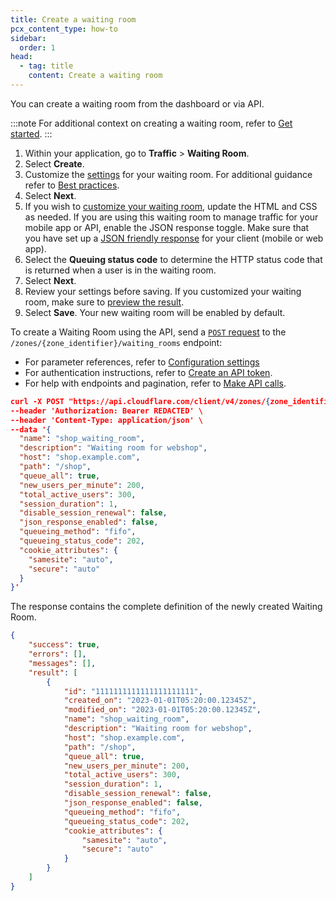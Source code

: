 ```yaml
---
title: Create a waiting room
pcx_content_type: how-to
sidebar:
  order: 1
head:
  - tag: title
    content: Create a waiting room
---
```



You can create a waiting room from the dashboard or via API.

:::note
For additional context on creating a waiting room, refer to [Get started](/waiting-room/get-started/).
:::

<Tabs syncKey="dashPlusAPI"> <TabItem label="Dashboard">

1. Within your application, go to **Traffic** > **Waiting Room**.
2. Select **Create**.
3. Customize the [settings](/waiting-room/reference/configuration-settings/) for your waiting room. For additional guidance refer to [Best practices](/waiting-room/reference/best-practices/).
4. Select **Next**.
5. If you wish to [customize your waiting room](/waiting-room/how-to/customize-waiting-room/), update the HTML and CSS as needed. If you are using this waiting room to manage traffic for your mobile app or API, enable the JSON response toggle. Make sure that you have set up a [JSON friendly response](/waiting-room/how-to/json-response/) for your client (mobile or web app).
6. Select the **Queuing status code** to determine the HTTP status code that is returned when a user is in the waiting room.
7. Select **Next**.
8. Review your settings before saving. If you customized your waiting room, make sure to [preview the result](/waiting-room/how-to/customize-waiting-room/#preview-waiting-room).
9. Select **Save**. Your new waiting room will be enabled by default.

</TabItem> <TabItem label="API">

To create a Waiting Room using the API, send a [`POST` request](/api/operations/waiting-room-create-waiting-room) to the `/zones/{zone_identifier}/waiting_rooms` endpoint:

- For parameter references, refer to [Configuration settings](/waiting-room/reference/configuration-settings/)
- For authentication instructions, refer to [Create an API token](/fundamentals/api/get-started/create-token/).
- For help with endpoints and pagination, refer to [Make API calls](/fundamentals/api/how-to/make-api-calls/).

```json title="Request"
curl -X POST "https://api.cloudflare.com/client/v4/zones/{zone_identifier}/waiting_rooms" \
--header 'Authorization: Bearer REDACTED' \
--header 'Content-Type: application/json' \
--data '{
  "name": "shop_waiting_room",
  "description": "Waiting room for webshop",
  "host": "shop.example.com",
  "path": "/shop",
  "queue_all": true,
  "new_users_per_minute": 200,
  "total_active_users": 300,
  "session_duration": 1,
  "disable_session_renewal": false,
  "json_response_enabled": false,
  "queueing_method": "fifo",
  "queueing_status_code": 202,
  "cookie_attributes": {
    "samesite": "auto",
    "secure": "auto"
  }
}'
```

The response contains the complete definition of the newly created Waiting Room.

```json title="Response"
{
	"success": true,
	"errors": [],
	"messages": [],
	"result": [
		{
			"id": "1111111111111111111111",
			"created_on": "2023-01-01T05:20:00.12345Z",
			"modified_on": "2023-01-01T05:20:00.12345Z",
			"name": "shop_waiting_room",
			"description": "Waiting room for webshop",
			"host": "shop.example.com",
			"path": "/shop",
			"queue_all": true,
			"new_users_per_minute": 200,
			"total_active_users": 300,
			"session_duration": 1,
			"disable_session_renewal": false,
			"json_response_enabled": false,
			"queueing_method": "fifo",
			"queueing_status_code": 202,
			"cookie_attributes": {
				"samesite": "auto",
				"secure": "auto"
			}
		}
	]
}
```

</TabItem> </Tabs>
